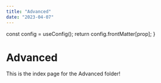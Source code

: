 ```yaml
---
title: "Advanced"
date: "2023-04-07"
---
```



  const config = useConfig();
  return config.frontMatter[prop];
}

<FrontMatter prop="title" />

# Advanced

This is the index page for the Advanced folder!
